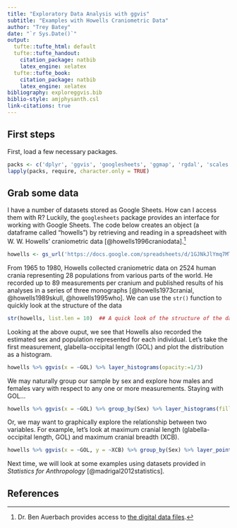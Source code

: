 ```yaml
---
title: "Exploratory Data Analysis with ggvis"
subtitle: "Examples with Howells Craniometric Data"
author: "Trey Batey"
date: "`r Sys.Date()`"
output:
  tufte::tufte_html: default
  tufte::tufte_handout:
    citation_package: natbib
    latex_engine: xelatex
  tufte::tufte_book:
    citation_package: natbib
    latex_engine: xelatex
bibliography: exploreggvis.bib
biblio-style: amjphysanth.csl
link-citations: true
---
```


## First steps

First, load a few necessary packages.

```r
packs <- c('dplyr', 'ggvis', 'googlesheets', 'ggmap', 'rgdal', 'scales', 'tufte')
lapply(packs, require, character.only = TRUE)
```

## Grab some data

I have a number of datasets stored as Google Sheets. How can I access them with R? Luckily, the `googlesheets` package provides an interface for working with Google Sheets. The code below creates an object (a dataframe called "howells") by retrieving and reading in a spreadsheet with W. W. Howells' craniometric data [@howells1996craniodata].^[Dr. Ben Auerbach provides access to <a href="https://web.utk.edu/~auerbach/HOWL.htm" target="_blank">the digital data files</a>.]

```r
howells <- gs_url('https://docs.google.com/spreadsheets/d/1GJNkJlYmq7MT1QmjRnQE2ptCxHYXt1OqgEfmLaAWCAg/edit?usp=sharing') %>% gs_read()
```

From 1965 to 1980, Howells collected craniometric data on 2524 human crania representing 28 populations from various parts of the world. He recorded up to 89 measurements per cranium and published results of his analyses in a series of three monographs [@howells1973cranial, @howells1989skull, @howells1995who]. We can use the `str()` function to quickly look at the structure of the data

```r
str(howells, list.len = 10)  ## A quick look of the structure of the data
```

Looking at the above ouput, we see that Howells also recorded the estimated sex and population represented for each individual. Let's take the first measurement, glabella-occipital length (GOL) and plot the distribution as a histogram.

```r
howells %>% ggvis(x = ~GOL) %>% layer_histograms(opacity:=1/3)
```

We may naturally group our sample by sex and explore how males and females vary with respect to any one or more measurements. Staying with GOL...

```r
howells %>% ggvis(x = ~GOL) %>% group_by(Sex) %>% layer_histograms(fill = ~Sex, opacity:=1/3)
```

Or, we may want to graphically explore the relationship between two variables. For example, let's look at maximum cranial length (glabella-occipital length, GOL) and maximum cranial breadth (XCB).

```r
howells %>% ggvis(x = ~GOL, y = ~XCB) %>% group_by(Sex) %>% layer_points(fill = ~Sex, opacity:=1/3)
```

Next time, we will look at some examples using datasets provided in *Statistics for Anthropology* [@madrigal2012statistics].

<!---You can also write math expressions, e.g. $Y = X\beta + \epsilon$,
footnotes^[A footnote here.], and tables, e.g. using `knitr::kable()`.

```r
knitr::kable(head(iris, 10))
```

-->
## References